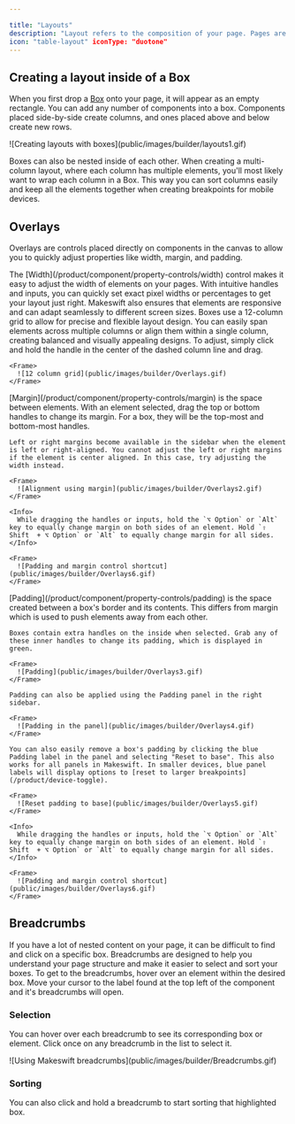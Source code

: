 ```yaml
---

title: "Layouts"
description: "Layout refers to the composition of your page. Pages are in and of themselves components containing other components. The Makeswift builder gives you controls to organize and navigate layouts easily."
icon: "table-layout" iconType: "duotone"
---
```


## Creating a layout inside of a Box

When you first drop a [Box](product/toolbar/box.mdx) onto your page, it will appear as an empty rectangle. You can add any number of components into a box. Components placed side-by-side create columns, and ones placed above and below create new rows.

<Frame>
  ![Creating layouts with boxes](public/images/builder/layouts1.gif)
</Frame>

Boxes can also be nested inside of each other. When creating a multi-column layout,
where each column has multiple elements, you'll most likely want to wrap each column
in a Box. This way you can sort columns easily and keep all the elements together
when creating breakpoints for mobile devices.

## Overlays

Overlays are controls placed directly on components in the canvas to allow you to quickly adjust properties like width, margin, and padding.

<Tabs>
  <Tab title="Width">
    The [Width](/product/component/property-controls/width) control makes it easy to adjust the width of elements on your pages. With intuitive handles and inputs, you can quickly set exact pixel widths or percentages to get your layout just right. Makeswift also ensures that elements are responsive and can adapt seamlessly to different screen sizes.
  </Tab>

  <Tab title="Grid">
    Boxes use a 12-column grid to allow for precise and flexible layout design. You can easily span elements across multiple columns or align them within a single column, creating balanced and visually appealing designs. To adjust, simply click and hold the handle in the center of the dashed column line and drag.

    <Frame>
      ![12 column grid](public/images/builder/Overlays.gif)
    </Frame>

  </Tab>
  <Tab title="Margin">
    [Margin](/product/component/property-controls/margin) is the space between elements. With an element selected, drag the top or bottom handles to change its margin. For a box, they will be the top-most and bottom-most handles.

    Left or right margins become available in the sidebar when the element is left or right-aligned. You cannot adjust the left or right margins if the element is center aligned. In this case, try adjusting the width instead.

    <Frame>
      ![Alignment using margin](public/images/builder/Overlays2.gif)
    </Frame>

    <Info>
      While dragging the handles or inputs, hold the `⌥ Option` or `Alt` key to equally change margin on both sides of an element. Hold `⇧ Shift  + ⌥ Option` or `Alt` to equally change margin for all sides.
    </Info>

    <Frame>
      ![Padding and margin control shortcut](public/images/builder/Overlays6.gif)
    </Frame>

  </Tab>

  <Tab title="Padding">
    [Padding](/product/component/property-controls/padding) is the space created between a box's border and its contents. This differs from margin which is used to push elements away from each other.

    Boxes contain extra handles on the inside when selected. Grab any of these inner handles to change its padding, which is displayed in green.

    <Frame>
      ![Padding](public/images/builder/Overlays3.gif)
    </Frame>

    Padding can also be applied using the Padding panel in the right sidebar.

    <Frame>
      ![Padding in the panel](public/images/builder/Overlays4.gif)
    </Frame>

    You can also easily remove a box's padding by clicking the blue Padding label in the panel and selecting "Reset to base". This also works for all panels in Makeswift. In smaller devices, blue panel labels will display options to [reset to larger breakpoints](/product/device-toggle).

    <Frame>
      ![Reset padding to base](public/images/builder/Overlays5.gif)
    </Frame>

    <Info>
      While dragging the handles or inputs, hold the `⌥ Option` or `Alt` key to equally change margin on both sides of an element. Hold `⇧ Shift  + ⌥ Option` or `Alt` to equally change margin for all sides.
    </Info>

    <Frame>
      ![Padding and margin control shortcut](public/images/builder/Overlays6.gif)
    </Frame>

  </Tab>
</Tabs>

## Breadcrumbs

If you have a lot of nested content on your page, it can be difficult to find and click on a specific box. Breadcrumbs are designed to help you understand your page structure and make it easier to select and sort your boxes. To get to the breadcrumbs, hover over an element within the desired box. Move your cursor to the label found at the top left of the component and it's breadcrumbs will open.

### Selection

You can hover over each breadcrumb to see its corresponding box or element. Click once on any breadcrumb in the list to select it.

<Frame>
  ![Using Makeswift breadcrumbs](public/images/builder/Breadcrumbs.gif)
</Frame>

### Sorting

You can also click and hold a breadcrumb to start sorting that highlighted box.
